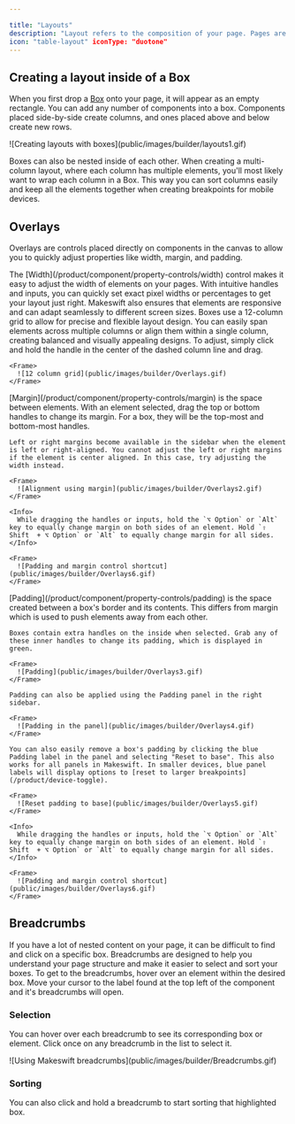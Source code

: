 ```yaml
---

title: "Layouts"
description: "Layout refers to the composition of your page. Pages are in and of themselves components containing other components. The Makeswift builder gives you controls to organize and navigate layouts easily."
icon: "table-layout" iconType: "duotone"
---
```


## Creating a layout inside of a Box

When you first drop a [Box](product/toolbar/box.mdx) onto your page, it will appear as an empty rectangle. You can add any number of components into a box. Components placed side-by-side create columns, and ones placed above and below create new rows.

<Frame>
  ![Creating layouts with boxes](public/images/builder/layouts1.gif)
</Frame>

Boxes can also be nested inside of each other. When creating a multi-column layout,
where each column has multiple elements, you'll most likely want to wrap each column
in a Box. This way you can sort columns easily and keep all the elements together
when creating breakpoints for mobile devices.

## Overlays

Overlays are controls placed directly on components in the canvas to allow you to quickly adjust properties like width, margin, and padding.

<Tabs>
  <Tab title="Width">
    The [Width](/product/component/property-controls/width) control makes it easy to adjust the width of elements on your pages. With intuitive handles and inputs, you can quickly set exact pixel widths or percentages to get your layout just right. Makeswift also ensures that elements are responsive and can adapt seamlessly to different screen sizes.
  </Tab>

  <Tab title="Grid">
    Boxes use a 12-column grid to allow for precise and flexible layout design. You can easily span elements across multiple columns or align them within a single column, creating balanced and visually appealing designs. To adjust, simply click and hold the handle in the center of the dashed column line and drag.

    <Frame>
      ![12 column grid](public/images/builder/Overlays.gif)
    </Frame>

  </Tab>
  <Tab title="Margin">
    [Margin](/product/component/property-controls/margin) is the space between elements. With an element selected, drag the top or bottom handles to change its margin. For a box, they will be the top-most and bottom-most handles.

    Left or right margins become available in the sidebar when the element is left or right-aligned. You cannot adjust the left or right margins if the element is center aligned. In this case, try adjusting the width instead.

    <Frame>
      ![Alignment using margin](public/images/builder/Overlays2.gif)
    </Frame>

    <Info>
      While dragging the handles or inputs, hold the `⌥ Option` or `Alt` key to equally change margin on both sides of an element. Hold `⇧ Shift  + ⌥ Option` or `Alt` to equally change margin for all sides.
    </Info>

    <Frame>
      ![Padding and margin control shortcut](public/images/builder/Overlays6.gif)
    </Frame>

  </Tab>

  <Tab title="Padding">
    [Padding](/product/component/property-controls/padding) is the space created between a box's border and its contents. This differs from margin which is used to push elements away from each other.

    Boxes contain extra handles on the inside when selected. Grab any of these inner handles to change its padding, which is displayed in green.

    <Frame>
      ![Padding](public/images/builder/Overlays3.gif)
    </Frame>

    Padding can also be applied using the Padding panel in the right sidebar.

    <Frame>
      ![Padding in the panel](public/images/builder/Overlays4.gif)
    </Frame>

    You can also easily remove a box's padding by clicking the blue Padding label in the panel and selecting "Reset to base". This also works for all panels in Makeswift. In smaller devices, blue panel labels will display options to [reset to larger breakpoints](/product/device-toggle).

    <Frame>
      ![Reset padding to base](public/images/builder/Overlays5.gif)
    </Frame>

    <Info>
      While dragging the handles or inputs, hold the `⌥ Option` or `Alt` key to equally change margin on both sides of an element. Hold `⇧ Shift  + ⌥ Option` or `Alt` to equally change margin for all sides.
    </Info>

    <Frame>
      ![Padding and margin control shortcut](public/images/builder/Overlays6.gif)
    </Frame>

  </Tab>
</Tabs>

## Breadcrumbs

If you have a lot of nested content on your page, it can be difficult to find and click on a specific box. Breadcrumbs are designed to help you understand your page structure and make it easier to select and sort your boxes. To get to the breadcrumbs, hover over an element within the desired box. Move your cursor to the label found at the top left of the component and it's breadcrumbs will open.

### Selection

You can hover over each breadcrumb to see its corresponding box or element. Click once on any breadcrumb in the list to select it.

<Frame>
  ![Using Makeswift breadcrumbs](public/images/builder/Breadcrumbs.gif)
</Frame>

### Sorting

You can also click and hold a breadcrumb to start sorting that highlighted box.
